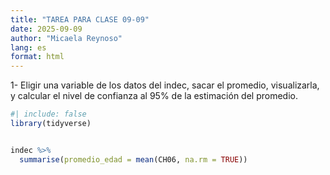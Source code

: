 ```yaml
---
title: "TAREA PARA CLASE 09-09"
date: 2025-09-09
author: "Micaela Reynoso"
lang: es
format: html
---
```


1- Eligir una variable de los datos del indec, sacar el promedio, visualizarla, y calcular el nivel de confianza al 95% de la estimación del promedio.

```r
#| include: false
library(tidyverse)
```

```r
```

```r
indec %>%
  summarise(promedio_edad = mean(CH06, na.rm = TRUE))
```
